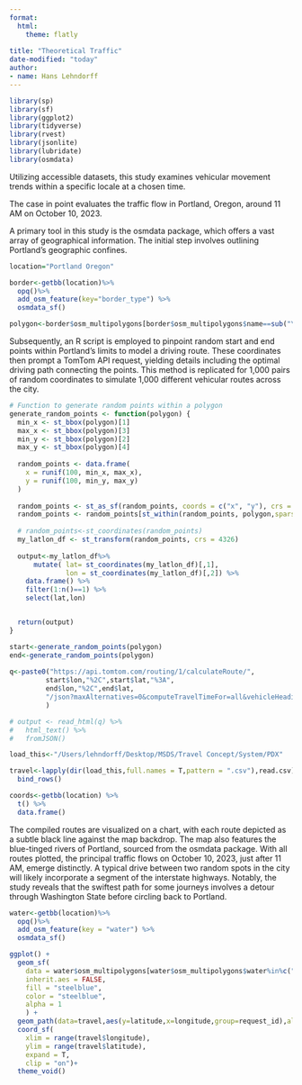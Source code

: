 ```yaml
---
format:
  html:
    theme: flatly
    
title: "Theoretical Traffic"
date-modified: "today"
author:
- name: Hans Lehndorff
---
```


```r
library(sp)
library(sf)
library(ggplot2)
library(tidyverse)
library(rvest)
library(jsonlite)
library(lubridate)
library(osmdata)

```

Utilizing accessible datasets, this study examines vehicular movement trends within a specific locale at a chosen time.

The case in point evaluates the traffic flow in Portland, Oregon, around 11 AM on October 10, 2023.

A primary tool in this study is the osmdata package, which offers a vast array of geographical information. The initial step involves outlining Portland's geographic confines.

```r

location="Portland Oregon"

border<-getbb(location)%>%
  opq()%>%
  add_osm_feature(key="border_type") %>%
  osmdata_sf()

polygon<-border$osm_multipolygons[border$osm_multipolygons$name==sub("\\s+\\w+", "", location),]

```

Subsequently, an R script is employed to pinpoint random start and end points within Portland's limits to model a driving route. These coordinates then prompt a TomTom API request, yielding details including the optimal driving path connecting the points. This method is replicated for 1,000 pairs of random coordinates to simulate 1,000 different vehicular routes across the city.

```r
# Function to generate random points within a polygon
generate_random_points <- function(polygon) {
  min_x <- st_bbox(polygon)[1]
  max_x <- st_bbox(polygon)[3]
  min_y <- st_bbox(polygon)[2]
  max_y <- st_bbox(polygon)[4]
  
  random_points <- data.frame(
    x = runif(100, min_x, max_x),
    y = runif(100, min_y, max_y)
  )
  
  random_points <- st_as_sf(random_points, coords = c("x", "y"), crs = st_crs(polygon))
  random_points <- random_points[st_within(random_points, polygon,sparse = F),]
  
  # random_points<-st_coordinates(random_points)
  my_latlon_df <- st_transform(random_points, crs = 4326) 
  
  output<-my_latlon_df%>%
      mutate( lat= st_coordinates(my_latlon_df)[,1],
              lon = st_coordinates(my_latlon_df)[,2]) %>% 
    data.frame() %>% 
    filter(1:n()==1) %>% 
    select(lat,lon)


  return(output)
}

start<-generate_random_points(polygon)
end<-generate_random_points(polygon)
  
q<-paste0("https://api.tomtom.com/routing/1/calculateRoute/",
         start$lon,"%2C",start$lat,"%3A",
         end$lon,"%2C",end$lat,
         "/json?maxAlternatives=0&computeTravelTimeFor=all&vehicleHeading=270&departAt=now&routeType=fastest&traffic=true&travelMode=car&key=","YOUR_KEY_HERE"
         )

# output <- read_html(q) %>% 
#   html_text() %>% 
#   fromJSON()

```

```r
load_this<-"/Users/lehndorff/Desktop/MSDS/Travel Concept/System/PDX"

travel<-lapply(dir(load_this,full.names = T,pattern = ".csv"),read.csv) %>% 
  bind_rows()

coords<-getbb(location) %>% 
  t() %>% 
  data.frame()
```

The compiled routes are visualized on a chart, with each route depicted as a subtle black line against the map backdrop. The map also features the blue-tinged rivers of Portland, sourced from the osmdata package. With all routes plotted, the principal traffic flows on October 10, 2023, just after 11 AM, emerge distinctly. A typical drive between two random spots in the city will likely incorporate a segment of the interstate highways. Notably, the study reveals that the swiftest path for some journeys involves a detour through Washington State before circling back to Portland.

```r
water<-getbb(location)%>%
  opq()%>%
  add_osm_feature(key = "water") %>%
  osmdata_sf()

ggplot() +
  geom_sf(
    data = water$osm_multipolygons[water$osm_multipolygons$water%in%c("river"),],
    inherit.aes = FALSE,
    fill = "steelblue",
    color = "steelblue",
    alpha = 1
    ) +
  geom_path(data=travel,aes(y=latitude,x=longitude,group=request_id),alpha=10/n_distinct(travel$request_id),color="black")+
  coord_sf(
    xlim = range(travel$longitude),
    ylim = range(travel$latitude),
    expand = T,
    clip = "on")+
  theme_void()

```
